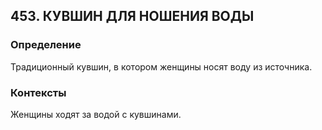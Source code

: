 ## 453. КУВШИН ДЛЯ НОШЕНИЯ ВОДЫ
### Определение
Традиционный кувшин, в котором женщины носят воду из источника.

### Контексты
Женщины ходят за водой с кувшинами.

